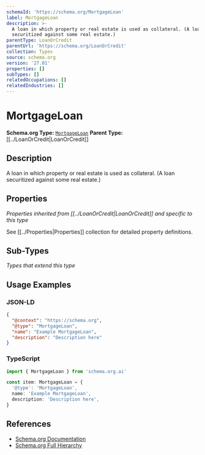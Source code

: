 ```yaml
---
schemaId: 'https://schema.org/MortgageLoan'
label: MortgageLoan
description: >-
  A loan in which property or real estate is used as collateral. (A loan
  securitized against some real estate.)
parentType: LoanOrCredit
parentUrl: 'https://schema.org/LoanOrCredit'
collection: Types
source: schema.org
version: '27.01'
properties: []
subTypes: []
relatedOccupations: []
relatedIndustries: []
---
```

# MortgageLoan

**Schema.org Type:** [`MortgageLoan`](https://schema.org/MortgageLoan)
**Parent Type:** [[../LoanOrCredit|LoanOrCredit]]

## Description

A loan in which property or real estate is used as collateral. (A loan securitized against some real estate.)

## Properties

*Properties inherited from [[../LoanOrCredit|LoanOrCredit]] and specific to this type*

See [[../Properties|Properties]] collection for detailed property definitions.

## Sub-Types

*Types that extend this type*

## Usage Examples

### JSON-LD

```json
{
  "@context": "https://schema.org",
  "@type": "MortgageLoan",
  "name": "Example MortgageLoan",
  "description": "Description here"
}
```

### TypeScript

```typescript
import { MortgageLoan } from 'schema.org.ai'

const item: MortgageLoan = {
  '@type': 'MortgageLoan',
  name: 'Example MortgageLoan',
  description: 'Description here',
}
```

## References

- [Schema.org Documentation](https://schema.org/MortgageLoan)
- [Schema.org Full Hierarchy](https://schema.org/docs/full.html)
